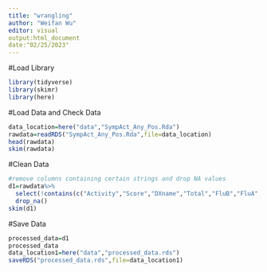 ```yaml
---
title: "wrangling"
author: "Weifan Wu"
editor: visual
output:html_document
date:"02/25/2023"
---
```


#Load Library

```r
library(tidyverse)
library(skimr)
library(here)
```

#Load Data and Check Data

```r
data_location=here("data","SympAct_Any_Pos.Rda")
rawdata=readRDS("SympAct_Any_Pos.Rda",file=data_location)
head(rawdata)
skim(rawdata)
```

#Clean Data

```r
#remove columns containing certain strings and drop NA values
d1=rawdata%>%
  select(!contains(c("Activity","Score","DXname","Total","FluB","FluA","unique"),ignore.case = TRUE))%>%
  drop_na()
skim(d1)
```

#Save Data

```r
processed_data=d1
processed_data
data_location1=here("data","processed_data.rds")
saveRDS("processed_data.rds",file=data_location1) 
```
